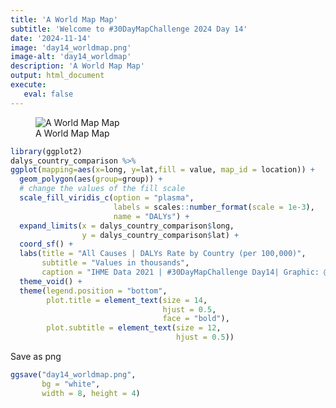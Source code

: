 ```yaml
---
title: 'A World Map Map'
subtitle: 'Welcome to #30DayMapChallenge 2024 Day 14'
date: '2024-11-14'
image: 'day14_worldmap.png'
image-alt: 'day14_worldmap'
description: 'A World Map Map'
output: html_document
execute: 
   eval: false
---
```


![A World Map Map](day14_worldmap.png)



```r
library(ggplot2)
dalys_country_comparison %>%
ggplot(mapping=aes(x=long, y=lat,fill = value, map_id = location)) +
  geom_polygon(aes(group=group)) + 
  # change the values of the fill scale
  scale_fill_viridis_c(option = "plasma", 
                       labels = scales::number_format(scale = 1e-3),
                       name = "DALYs") +
  expand_limits(x = dalys_country_comparison$long, 
                y = dalys_country_comparison$lat) +
  coord_sf() +
  labs(title = "All Causes | DALYs Rate by Country (per 100,000)",
       subtitle = "Values in thousands",
       caption = "IHME Data 2021 | #30DayMapChallenge Day14| Graphic: @fgazzelloni") +
  theme_void() +
  theme(legend.position = "bottom",
        plot.title = element_text(size = 14, 
                                  hjust = 0.5,
                                  face = "bold"),
        plot.subtitle = element_text(size = 12, 
                                     hjust = 0.5))
```

Save as png
```r
ggsave("day14_worldmap.png", 
       bg = "white", 
       width = 8, height = 4)
```

